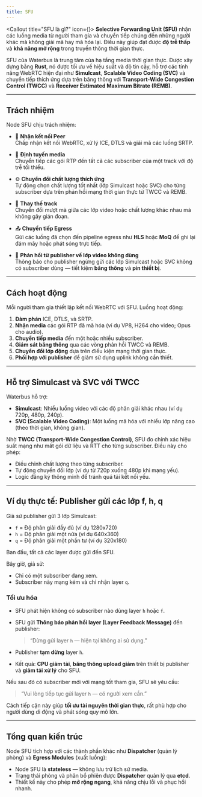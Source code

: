 ```yaml
---
title: SFU
---
```



<Callout title="SFU là gì?" icon={<SatelliteDish />}>
  **Selective Forwarding Unit (SFU)** nhận các luồng media từ người tham gia
  và chuyển tiếp chúng đến những người khác mà không giải mã hay mã hóa lại. 
  Điều này giúp đạt được **độ trễ thấp** và **khả năng mở rộng** trong truyền thông thời gian thực.
</Callout>

SFU của Waterbus là trung tâm của hạ tầng media thời gian thực. Được xây dựng bằng **Rust**, nó được tối ưu về hiệu suất và độ tin cậy, hỗ trợ các tính năng WebRTC hiện đại như **Simulcast**, **Scalable Video Coding (SVC)** và chuyển tiếp thích ứng dựa trên băng thông với **Transport-Wide Congestion Control (TWCC)** và **Receiver Estimated Maximum Bitrate (REMB)**.

---

## Trách nhiệm

Node SFU chịu trách nhiệm:

- 📡 **Nhận kết nối Peer**  
  Chấp nhận kết nối WebRTC, xử lý ICE, DTLS và giải mã các luồng SRTP.

- 🔀 **Định tuyến media**  
  Chuyển tiếp các gói RTP đến tất cả các subscriber của một track với độ trễ tối thiểu.

- ⚙️ **Chuyển đổi chất lượng thích ứng**  
  Tự động chọn chất lượng tốt nhất (lớp Simulcast hoặc SVC) cho từng subscriber dựa trên phản hồi mạng thời gian thực từ TWCC và REMB.

- 🔁 **Thay thế track**  
  Chuyển đổi mượt mà giữa các lớp video hoặc chất lượng khác nhau mà không gây gián đoạn.

- 📤 **Chuyển tiếp Egress**  
  Gửi các luồng đã chọn đến pipeline egress như **HLS** hoặc **MoQ** để ghi lại đám mây hoặc phát sóng trực tiếp.

- 🧠 **Phản hồi từ publisher về lớp video không dùng**  
  Thông báo cho publisher ngừng gửi các lớp Simulcast hoặc SVC không có subscriber dùng — tiết kiệm **băng thông** và **pin thiết bị**.

---

## Cách hoạt động

Mỗi người tham gia thiết lập kết nối WebRTC với SFU. Luồng hoạt động:

1. **Đàm phán** ICE, DTLS, và SRTP.
2. **Nhận media** các gói RTP đã mã hóa (ví dụ VP8, H264 cho video; Opus cho audio).
3. **Chuyển tiếp media** đến một hoặc nhiều subscriber.
4. **Giám sát băng thông** qua các vòng phản hồi TWCC và REMB.
5. **Chuyển đổi lớp động** dựa trên điều kiện mạng thời gian thực.
6. **Phối hợp với publisher** để giảm sử dụng uplink không cần thiết.

---

## Hỗ trợ Simulcast và SVC với TWCC

Waterbus hỗ trợ:

- **Simulcast**: Nhiều luồng video với các độ phân giải khác nhau (ví dụ 720p, 480p, 240p).
- **SVC (Scalable Video Coding)**: Một luồng mã hóa với nhiều lớp nâng cao (theo thời gian, không gian).

Nhờ **TWCC (Transport-Wide Congestion Control)**, SFU đo chính xác hiệu suất mạng như mất gói dữ liệu và RTT cho từng subscriber. Điều này cho phép:

- Điều chỉnh chất lượng theo từng subscriber.
- Tự động chuyển đổi lớp (ví dụ từ 720p xuống 480p khi mạng yếu).
- Logic đăng ký thông minh để tránh quá tải kết nối yếu.

---

## Ví dụ thực tế: Publisher gửi các lớp f, h, q

Giả sử publisher gửi 3 lớp Simulcast:

- `f` = Độ phân giải đầy đủ (ví dụ 1280x720)
- `h` = Độ phân giải một nửa (ví dụ 640x360)
- `q` = Độ phân giải một phần tư (ví dụ 320x180)

Ban đầu, tất cả các layer được gửi đến SFU.

Bây giờ, giả sử:

- Chỉ có một subscriber đang xem.
- Subscriber này mạng kém và chỉ nhận layer `q`.

### Tối ưu hóa

- SFU phát hiện không có subscriber nào dùng layer `h` hoặc `f`.
- SFU gửi **Thông báo phản hồi layer (Layer Feedback Message)** đến publisher:

  > “Dừng gửi layer `h` — hiện tại không ai sử dụng.”

- Publisher **tạm dừng** layer `h`.
- Kết quả: **CPU giảm tải**, **băng thông upload giảm** trên thiết bị publisher và **giảm tải xử lý** cho SFU.

Nếu sau đó có subscriber mới với mạng tốt tham gia, SFU sẽ yêu cầu:

> “Vui lòng tiếp tục gửi layer `h` — có người xem cần.”

Cách tiếp cận này giúp **tối ưu tài nguyên thời gian thực**, rất phù hợp cho người dùng di động và phát sóng quy mô lớn.

---

## Tổng quan kiến trúc

Node SFU tích hợp với các thành phần khác như **Dispatcher** (quản lý phòng) và **Egress Modules** (xuất luồng):

- Node SFU là **stateless** — không lưu trữ lịch sử media.
- Trạng thái phòng và phân bổ phiên được **Dispatcher** quản lý qua **etcd**.
- Thiết kế này cho phép **mở rộng ngang**, khả năng chịu lỗi và phục hồi nhanh.
